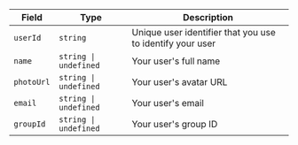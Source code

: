 | Field | Type | Description |
| --- | --- | --- |
| `userId` | `string` | Unique user identifier that you use to identify your user |
| `name` | `string \| undefined` | Your user's full name |
| `photoUrl` | `string \| undefined` | Your user's avatar URL |
| `email` | `string \| undefined` | Your user's email  |
| `groupId` | `string \| undefined` | Your user's group ID |